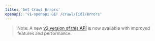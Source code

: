```yaml
---
title: 'Get Crawl Errors'
openapi: 'v1-openapi GET /crawl/{id}/errors'
---
```


> Note: A new [v2 version of this API](/api-reference/v2-endpoint/crawl-get-errors) is now available with improved features and performance.
